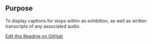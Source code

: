 ## Purpose
To display captions for stops within an exhibition, as well as written transcripts of any associated audio.


[Edit this Readme on GitHub](https://github.com/wellcomecollection/wellcomecollection.org/edit/main/content/webapp/components/ExhibitionCaptions/README.mdx)
